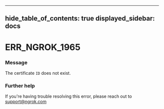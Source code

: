 

---
hide_table_of_contents: true
displayed_sidebar: docs
---


# ERR_NGROK_1965

### Message
The certificate `ID` does not exist.

<ErrorDetails />



### Further help
If you're having trouble resolving this error, please reach out to [support@ngrok.com](mailto:support@ngrok.com?subject=Help%20with%20ERR_NGROK_1965)

